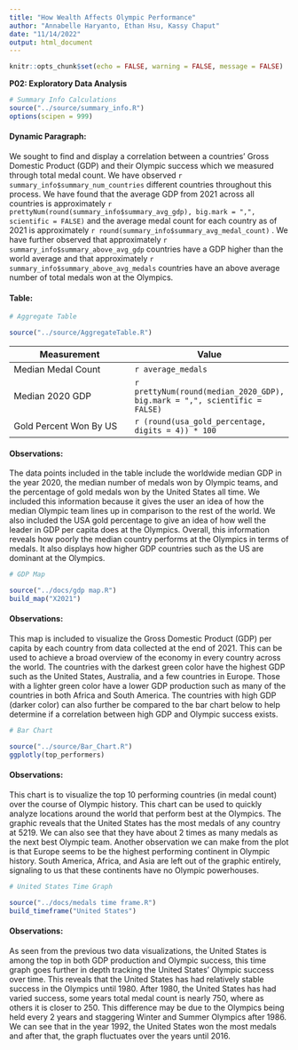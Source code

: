 ```yaml
---
title: "How Wealth Affects Olympic Performance"
author: "Annabelle Haryanto, Ethan Hsu, Kassy Chaput"
date: "11/14/2022"
output: html_document
---
```


```r
knitr::opts_chunk$set(echo = FALSE, warning = FALSE, message = FALSE)
```

**P02: Exploratory Data Analysis**

```r
# Summary Info Calculations
source("../source/summary_info.R")
options(scipen = 999)
```

#### Dynamic Paragraph:

We sought to find and display a correlation between a countries’ Gross Domestic Product (GDP) and their Olympic success which we measured through total medal count. We have observed `r summary_info$summary_num_countries` different countries throughout this process. We have found that the average GDP from 2021 across all countries is approximately `r prettyNum(round(summary_info$summary_avg_gdp), big.mark = ",", scientific = FALSE)` and the average medal count for each country as of 2021 is approximately `r round(summary_info$summary_avg_medal_count)` . We have further observed that approximately `r summary_info$summary_above_avg_gdp` countries have a GDP higher than the world average and that approximately `r summary_info$summary_above_avg_medals` countries have an above average number of total medals won at the Olympics.

#### Table:
```r
# Aggregate Table

source("../source/AggregateTable.R")
```

| Measurement | Value |
| ----------- | ----- |
| Median Medal Count | `r average_medals` |
| Median 2020 GDP | `r prettyNum(round(median_2020_GDP), big.mark = ",", scientific = FALSE)` |
| Gold Percent Won By US | `r (round(usa_gold_percentage, digits = 4)) * 100` |

#### Observations:

The data points included in the table include the worldwide median GDP in the year 2020,  the median number of medals won by Olympic teams, and the percentage of gold medals won by the United States all time. We included this information because it gives the user an idea of how the median Olympic team lines up in comparison to the rest of the world. We also included the USA gold percentage to give an idea of how well the leader in GDP per capita does at the Olympics. Overall, this information reveals how poorly the median country performs at the Olympics in terms of medals. It also displays how higher GDP countries such as the US are dominant at the Olympics.

```r
# GDP Map

source("../docs/gdp map.R")
build_map("X2021")
```

#### Observations:

This map is included to visualize the Gross Domestic Product (GDP) per capita by each country from data collected at the end of 2021. This can be used to achieve a broad overview of the economy in every country across the world. The countries with the darkest green color have the highest GDP such as the United States, Australia, and a few countries in Europe. Those with a lighter green color have a lower GDP production such as many of the countries in both Africa and South America. The countries with high GDP (darker color) can also further be compared to the bar chart below to help determine if a correlation between high GDP and Olympic success exists.  

```r
# Bar Chart

source("../source/Bar_Chart.R")
ggplotly(top_performers)
```

#### Observations:

This chart is to visualize the top 10 performing countries (in medal count) over the course of Olympic history. This chart can be used to quickly analyze locations around the world that perform best at the Olympics. The graphic reveals that the United States has the most medals of any country at 5219. We can also see that they have about 2 times as many medals as the next best Olympic team. Another observation we can make from the plot is that Europe seems to be the highest performing continent in Olympic history. South America, Africa, and Asia are left out of the graphic entirely, signaling to us that these continents have no Olympic powerhouses. 

```r
# United States Time Graph

source("../docs/medals time frame.R")
build_timeframe("United States")
```

#### Observations:

As seen from the previous two data visualizations, the United States is among the top in both GDP production and Olympic success, this time graph goes further in depth tracking the United States' Olympic success over time. This reveals that the United States has had relatively stable success in the Olympics until 1980. After 1980, the United States has had varied success, some years total medal count is nearly 750, where as others it is closer to 250. This difference may be due to the Olympics being held every 2 years and staggering Winter and Summer Olympics after 1986. We can see that in the year 1992, the United States won the most medals and after that, the graph fluctuates over the years until 2016.

